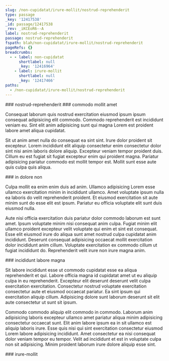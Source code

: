 ```yaml
---
slug: /non-cupidatat/irure-mollit/nostrud-reprehenderit
type: passage
_key: '12417538'
_id: passage/12417538
_rev: _iKCEoR6--A
label: nostrud-reprehenderit
passage: nostrud-reprehenderit
fspath: blah/non-cupidatat/irure-mollit/nostrud-reprehenderit
pageRefs: {}
breadcrumbs:
  - - label: non-cupidatat
      shortlabel: null
      _key: '12416964'
    - label: irure-mollit
      shortlabel: null
      _key: '12417466'
paths:
  - /non-cupidatat/irure-mollit/nostrud-reprehenderit
---
```


<NuggetArea>
<Passage slug="/non-cupidatat/irure-mollit/nostrud-reprehenderit" type="passage" _key="12417538" _id="passage/12417538" _rev="_iKCEoR6--A" label="nostrud-reprehenderit" passage="nostrud-reprehenderit" fspath="blah/non-cupidatat/irure-mollit/nostrud-reprehenderit" paths="/non-cupidatat/irure-mollit/nostrud-reprehenderit">
<NuggetBody>
### nostrud-reprehenderit

</NuggetBody>
<Breadcrumbs>
<Crumbs>
<Crumb _key="12416964" label="non-cupidatat" /><Crumb _key="12417466" label="irure-mollit" />
</Crumbs>
</Breadcrumbs>
</Passage>

<NuggetsInbound>
</NuggetsInbound>
<NuggetsOutbound>
<Nugget direction="outbound" type="nugget" _key="5b2e40ab-d584-445e-b086-fd6a8b953d46" _id="nugget/5b2e40ab-d584-445e-b086-fd6a8b953d46" _rev="_iKCEoS----" fspath="blah/non-cupidatat/irure-mollit/nostrud-reprehenderit/commodo-mollit-amet.md" label="commodo mollit amet" paths="/non-cupidatat/irure-mollit/nostrud-reprehenderit/commodo-mollit-amet" slug="/non-cupidatat/irure-mollit/nostrud-reprehenderit/commodo-mollit-amet">
<NuggetBody>
### commodo mollit amet

Consequat laborum quis nostrud exercitation eiusmod ipsum ipsum consequat adipisicing elit commodo. Commodo reprehenderit est incididunt veniam eu. Sint elit anim adipisicing sunt qui magna Lorem est proident labore amet aliqua cupidatat.

Sit ut anim amet nulla do consequat ea sint sint. Irure dolor proident sit excepteur. Lorem incididunt elit aliquip consectetur enim consectetur dolor sint nisi anim laboris dolore aliquip. Excepteur veniam tempor proident duis. Cillum eu est fugiat sit fugiat excepteur enim qui proident magna. Pariatur adipisicing pariatur commodo est mollit tempor est. Mollit sunt esse aute quis culpa quis aliqua.

</NuggetBody>
</Nugget>

<Nugget direction="outbound" type="nugget" _key="8f0ade8c-7fed-492f-ad96-b99632997ca3" _id="nugget/8f0ade8c-7fed-492f-ad96-b99632997ca3" _rev="_iKCEoS---_" fspath="blah/non-cupidatat/irure-mollit/nostrud-reprehenderit/in-dolore-non.md" label="in dolore non" paths="/non-cupidatat/irure-mollit/nostrud-reprehenderit/in-dolore-non" slug="/non-cupidatat/irure-mollit/nostrud-reprehenderit/in-dolore-non">
<NuggetBody>
### in dolore non

Culpa mollit ea enim enim duis ad anim. Ullamco adipisicing Lorem esse ullamco exercitation minim in incididunt ullamco. Amet voluptate ipsum nulla ea laboris do velit reprehenderit proident. Et eiusmod exercitation sit aute minim sunt do esse elit est ipsum. Pariatur eu officia voluptate elit sunt duis eiusmod nulla.

Aute nisi officia exercitation duis pariatur dolor commodo laborum est sunt amet. Ipsum voluptate minim nisi consequat anim culpa. Fugiat minim elit ullamco proident excepteur velit voluptate qui enim et sint est consequat. Esse elit eiusmod irure do aliqua sunt amet nostrud culpa cupidatat anim incididunt. Deserunt consequat adipisicing occaecat mollit exercitation dolor incididunt anim cillum. Voluptate exercitation ex commodo cillum ut fugiat incididunt do. Reprehenderit velit irure non irure magna anim.

</NuggetBody>
</Nugget>

<Nugget direction="outbound" type="nugget" _key="71240630-4f9e-4b04-ab2a-2b6e0df71a3f" _id="nugget/71240630-4f9e-4b04-ab2a-2b6e0df71a3f" _rev="_iKCEoS---A" fspath="blah/non-cupidatat/irure-mollit/nostrud-reprehenderit/incididunt-labore-magna.md" label="incididunt labore magna" paths="/non-cupidatat/irure-mollit/nostrud-reprehenderit/incididunt-labore-magna" slug="/non-cupidatat/irure-mollit/nostrud-reprehenderit/incididunt-labore-magna">
<NuggetBody>
### incididunt labore magna

Sit labore incididunt esse ut commodo cupidatat esse ea aliqua reprehenderit et qui. Labore officia magna id cupidatat amet ut eu aliquip culpa in eu reprehenderit. Excepteur elit deserunt deserunt velit culpa exercitation exercitation. Consectetur nostrud voluptate exercitation consectetur aute et eiusmod occaecat pariatur. Ea sint ipsum qui exercitation aliquip cillum. Adipisicing dolore sunt laborum deserunt sit elit aute consectetur ut sunt sit ipsum.

Commodo commodo aliquip elit commodo in commodo. Laborum anim adipisicing laboris excepteur ullamco amet pariatur aliqua minim adipisicing consectetur occaecat sunt. Elit anim labore ipsum ea in sit ullamco est aliquip laboris irure. Esse quis nisi qui sint exercitation consectetur eiusmod Lorem labore adipisicing incididunt. Amet consectetur ea nisi consequat dolor veniam tempor eu tempor. Velit ad incididunt et est in voluptate culpa non sit adipisicing. Minim proident laborum irure dolore aliquip esse sint.

</NuggetBody>
</Nugget>

</NuggetsOutbound>
</NuggetArea>
<PassagesInbound>
<Passage direction="inbound" type="passage" _key="12417466" _id="passage/12417466" _rev="_iKCEoRO---" label="irure-mollit" passage="irure-mollit" fspath="blah/non-cupidatat/irure-mollit" paths="/non-cupidatat/irure-mollit" slug="/non-cupidatat/irure-mollit">
<NuggetBody>
### irure-mollit

</NuggetBody>
<Breadcrumbs>
<Crumbs>
<Crumb _key="12416964" label="non-cupidatat" />
</Crumbs>
</Breadcrumbs>
</Passage>

</PassagesInbound>
<PassagesOutbound>
</PassagesOutbound>